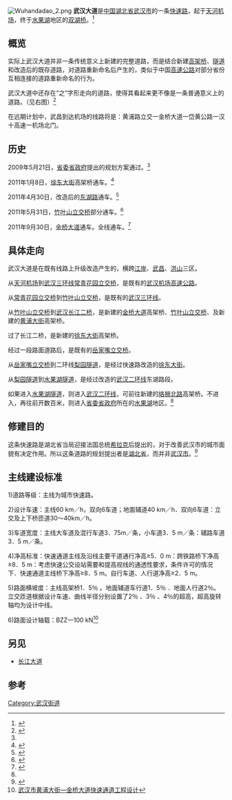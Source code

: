 {{Infobox China Road
|中文道路名称=武汉大道
|道路英文名=Wuhan Ave.
|路牌类型=Wuhan
|道路方向=WE
|路牌中文间距=50px
|图片=file:Wuhandadaomap.png
|图片说明=武汉大道走向示意图
|道路属性=城市快速路
|道路总长度=
|车速限制=80-100
|行车线数量=6
|所在地区={{CHN}}[[湖北省|湖北省]][[武汉市|武汉市]]
|起点=[[天河机场|天河机场]]
|终点=[[双湖桥|双湖桥]]
|道路命名日期=2009
|命名缘由=
|道路旧名=
|道路动工日期=
|通车日期=
|路段主要建筑=[[武汉天地|武汉天地]]<BR />[[武汉长江二桥|武汉长江二桥]]<BR />[[天河机场|天河机场]]
}}
[[File:Wuhandadao_2.png|thumb]]
'''武汉大道'''是[[中国|中国]][[湖北省|湖北省]][[武汉市|武汉市]]的一条[[快速路|快速路]]，起于[[天河机场|天河机场]]，终于[[水果湖|水果湖]]地区的[[双湖桥|双湖桥]]。<ref name="武汉大道全线建成通车">{{cite web | url=http://roll.sohu.com/20110929/n321106768.shtml | title=武汉大道全线建成通车 | accessdate=2011-12-03 | archive-date=2016-03-04 | archive-url=https://web.archive.org/web/20160304222548/http://roll.sohu.com/20110929/n321106768.shtml | dead-url=no }}</ref>
==概览==
实际上武汉大道并非一条传统意义上新建的完整道路，而是结合新建[[高架桥|高架桥]]、[[隧道|隧道]]和改造后的既存道路，对道路重新命名后产生的，类似于中国[[高速公路|高速公路]]对部分省份互相连接的道路重新命名的行为。

武汉大道中还存在“之”字形走向的道路，使得其看起来更不像是一条普通意义上的道路。（见右图）<ref name="武汉大道全线建成通车">{{cite web | url=http://roll.sohu.com/20110929/n321106768.shtml | title=武汉大道全线建成通车 | accessdate=2011-12-03}}</ref>

在远期计划中，武昌到达机场的线路将是：黄浦路立交一金桥大道一岱黄公路一汉十高速一机场北门。

==历史==
2009年5月21日，[[中国共产党湖北省委员会|省委]][[湖北省人民政府|省政府]]提出的规划方案通过。<ref name="武汉大道全线建成通车" />

2011年1月8日，[[徐东大街|徐东大街]]高架桥通车。<ref name="徐东大街高架桥今日通车 ">{{cite web| url=http://cjmp.cnhan.com/whwb/html/2011-01/08/content_4738134.htm| title=徐东大街高架桥今日通车| accessdate=2011-12-03}}{{dead link|date=2018年3月 |bot=InternetArchiveBot |fix-attempted=yes }}</ref>

2011年4月30日，改造后的[[东湖路|东湖路]]通车。<ref name="共用路段 武汉东湖路本月底竣工通车">{{cite web | url=http://wh.xgo.com.cn/13/135779.html | title=共用路段 武汉东湖路本月底竣工通车 | accessdate=2011-12-03 }}{{Dead link|date=2019年11月 |bot=InternetArchiveBot |fix-attempted=yes }}</ref>

2011年5月31日，[[竹叶山立交桥|竹叶山立交桥]]部分通车。<ref name="竹叶山立交桥主体全部建成">{{cite web| url=http://www.cnhubei.com/news/ctdsb/ctdsbsgk/ctdsb08/201109/t1833333.shtml| title=竹叶山立交桥主体全部建成| accessdate=2011-12-03| deadurl=yes| archiveurl=https://web.archive.org/web/20120628045229/http://www.cnhubei.com/news/ctdsb/ctdsbsgk/ctdsb08/201109/t1833333.shtml| archivedate=2012-06-28}}</ref>

2011年9月30日，[[金桥大道|金桥大道]]通车。全线通车。<ref name="武汉近期交通道路通车信息一览">{{cite web | url=http://www.cnhubei.com/news/gdxw/201110/t1848615.shtml | title=武汉近期交通道路通车信息一览 | accessdate=2011-12-03 | archive-url=https://web.archive.org/web/20111015033445/http://www.cnhubei.com/news/gdxw/201110/t1848615.shtml | archive-date=2011-10-15 | dead-url=yes }}</ref>

==具体走向==
武汉大道是在既有线路上升级改造产生的，横跨[[江岸|江岸]]、[[武昌|武昌]]、[[洪山|洪山]]三区。

从[[天河机场|天河机场]]到[[武汉三环线|武汉三环线]][[常青花园立交桥|常青花园立交桥]]，是既有的[[武汉机场高速公路|武汉机场高速公路]]。

从[[常青花园立交桥|常青花园立交桥]]到[[竹叶山立交桥|竹叶山立交桥]]，是既有的[[武汉三环线|武汉三环线]]。

从[[竹叶山立交桥|竹叶山立交桥]]到[[武汉长江二桥|武汉长江二桥]]，是新建的[[金桥大道|金桥大道]]高架桥、[[竹叶山立交桥|竹叶山立交桥]]、及新建的[[黄浦大街|黄浦大街]]高架桥。

过了长江二桥，是新建的[[徐东大街|徐东大街]]高架桥。

经过一段路面道路后，是既有的[[岳家嘴立交桥|岳家嘴立交桥]]。

从[[岳家嘴立交桥|岳家嘴立交桥]]到二环线[[梨园隧道|梨园隧道]]，是经过快速路改造的[[徐东大街|徐东大街]]。

从[[梨园隧道|梨园隧道]]到[[水果湖隧道|水果湖隧道]]，是经过改造的[[武汉二环线|武汉二环线]]东湖路段。

如果进入[[水果湖隧道|水果湖隧道]]，则进入[[武汉二环线|武汉二环线]]，可前往新建的[[珞狮北路|珞狮北路]]高架桥。不进入，再往前开数百米，则进入[[中国共产党湖北省委员会|省委]][[湖北省人民政府|省政府]]所在的[[水果湖|水果湖]]地区。<ref name="武汉大道全线建成通车" />

==修建目的==
这条快速路是湖北省当局迎接法国总统[[希拉克|希拉克]]后提出的，对于改善武汉市的城市面貌有决定作用。所以这条道路的规划提出者是[[湖北省|湖北省]]，而并非[[武汉市|武汉市]]。<ref name="武汉大道是武汉最美的大道">{{cite web| url=http://dawuhan.cnhubei.com/?action-viewnews-itemid-506| title=武汉大道是武汉最美的大道| accessdate=2011-12-03}}{{dead link|date=2018年3月 |bot=InternetArchiveBot |fix-attempted=yes }}</ref>

==主线建设标准==
1)道路等级：主线为城市快速路。

2)设计车速：主线60 km／h，双向6车道；地面辅道40 km／h．双向6车道：立交及上下桥匝道30～40km／h。

3)车道宽度：主线大车道及混行车道3．75m／条，小车道3．5 m／条：辅路车道3．5 m／条。

4)净高标准：快速通道主线及沿线主要干道通行净高≥5．0 m：跨铁路桥下净高≥8．5 m：考虑快速公交设站需要和提高视线的通透性要求，条件许可的情况下．快速通道主线桥下净高≥8．5 m。自行车道、人行道净高≥2．5 m。

5)路面横坡度：主线高架桥1．5％ 。地面辅道车行道1．5％ ．地面人行道2％。立交匝道根据设计车速、曲线半径分别设置了2％ 、3％ 、4％的超高，超高旋转轴均为设计中线。

6)路面设计轴载：BZZ一100 kN<ref>[https://www.dropbox.com/s/7tt6izlzo0tm3vy/%E6%AD%A6%E6%B1%89%E5%B8%82%E9%BB%84%E6%B5%A6%E5%A4%A7%E8%A1%97%E2%80%94%E9%87%91%E6%A1%A5%E5%A4%A7%E9%81%93%E5%BF%AB%E9%80%9F%E9%80%9A%E9%81%93%E5%B7%A5%E7%A8%8B%E8%AE%BE%E8%AE%A1.pdf 武汉市黄浦大街—金桥大道快速通道工程设计]</ref>

==另见==
*[[长江大道|长江大道]]

==参考==
<references />


{{武汉主要道路}}

[[Category:武汉街道|Category:武汉街道]]